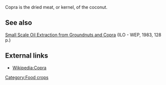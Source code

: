 Copra is the dried meat, or kernel, of the coconut.

== See also ==
[[Small Scale Oil Extraction from Groundnuts and Copra]] (ILO - WEP, 1983, 128 p.)

== External links ==
*[[Wikipedia:Copra]]

[[Category:Food crops]]